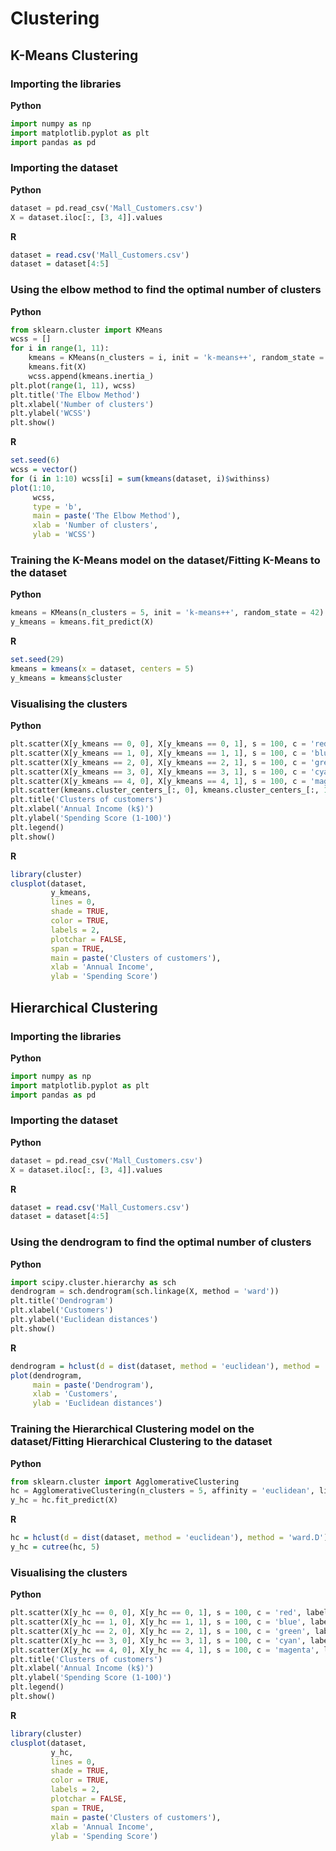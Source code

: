 # Clustering

## K-Means Clustering

### Importing the libraries

**Python**

```python
import numpy as np
import matplotlib.pyplot as plt
import pandas as pd
```

### Importing the dataset

**Python**

```python
dataset = pd.read_csv('Mall_Customers.csv')
X = dataset.iloc[:, [3, 4]].values
```

**R**

```r
dataset = read.csv('Mall_Customers.csv')
dataset = dataset[4:5]
```

### Using the elbow method to find the optimal number of clusters

**Python**

```python
from sklearn.cluster import KMeans
wcss = []
for i in range(1, 11):
    kmeans = KMeans(n_clusters = i, init = 'k-means++', random_state = 42)
    kmeans.fit(X)
    wcss.append(kmeans.inertia_)
plt.plot(range(1, 11), wcss)
plt.title('The Elbow Method')
plt.xlabel('Number of clusters')
plt.ylabel('WCSS')
plt.show()
```

**R**

```r
set.seed(6)
wcss = vector()
for (i in 1:10) wcss[i] = sum(kmeans(dataset, i)$withinss)
plot(1:10,
     wcss,
     type = 'b',
     main = paste('The Elbow Method'),
     xlab = 'Number of clusters',
     ylab = 'WCSS')
```

### Training the K-Means model on the dataset/Fitting K-Means to the dataset

**Python**

```python
kmeans = KMeans(n_clusters = 5, init = 'k-means++', random_state = 42)
y_kmeans = kmeans.fit_predict(X)
```

**R**

```r
set.seed(29)
kmeans = kmeans(x = dataset, centers = 5)
y_kmeans = kmeans$cluster
```

### Visualising the clusters

**Python**

```python
plt.scatter(X[y_kmeans == 0, 0], X[y_kmeans == 0, 1], s = 100, c = 'red', label = 'Cluster 1')
plt.scatter(X[y_kmeans == 1, 0], X[y_kmeans == 1, 1], s = 100, c = 'blue', label = 'Cluster 2')
plt.scatter(X[y_kmeans == 2, 0], X[y_kmeans == 2, 1], s = 100, c = 'green', label = 'Cluster 3')
plt.scatter(X[y_kmeans == 3, 0], X[y_kmeans == 3, 1], s = 100, c = 'cyan', label = 'Cluster 4')
plt.scatter(X[y_kmeans == 4, 0], X[y_kmeans == 4, 1], s = 100, c = 'magenta', label = 'Cluster 5')
plt.scatter(kmeans.cluster_centers_[:, 0], kmeans.cluster_centers_[:, 1], s = 300, c = 'yellow', label = 'Centroids')
plt.title('Clusters of customers')
plt.xlabel('Annual Income (k$)')
plt.ylabel('Spending Score (1-100)')
plt.legend()
plt.show()
```

**R**

```r
library(cluster)
clusplot(dataset,
         y_kmeans,
         lines = 0,
         shade = TRUE,
         color = TRUE,
         labels = 2,
         plotchar = FALSE,
         span = TRUE,
         main = paste('Clusters of customers'),
         xlab = 'Annual Income',
         ylab = 'Spending Score')
```

## Hierarchical Clustering

### Importing the libraries

**Python**

```python
import numpy as np
import matplotlib.pyplot as plt
import pandas as pd
```

### Importing the dataset

**Python**

```python
dataset = pd.read_csv('Mall_Customers.csv')
X = dataset.iloc[:, [3, 4]].values
```

**R**

```r
dataset = read.csv('Mall_Customers.csv')
dataset = dataset[4:5]
```

### Using the dendrogram to find the optimal number of clusters

**Python**

```python
import scipy.cluster.hierarchy as sch
dendrogram = sch.dendrogram(sch.linkage(X, method = 'ward'))
plt.title('Dendrogram')
plt.xlabel('Customers')
plt.ylabel('Euclidean distances')
plt.show()
```

**R**

```r
dendrogram = hclust(d = dist(dataset, method = 'euclidean'), method = 'ward.D')
plot(dendrogram,
     main = paste('Dendrogram'),
     xlab = 'Customers',
     ylab = 'Euclidean distances')
```

### Training the Hierarchical Clustering model on the dataset/Fitting Hierarchical Clustering to the dataset

**Python**

```python
from sklearn.cluster import AgglomerativeClustering
hc = AgglomerativeClustering(n_clusters = 5, affinity = 'euclidean', linkage = 'ward')
y_hc = hc.fit_predict(X)
```

**R**

```r
hc = hclust(d = dist(dataset, method = 'euclidean'), method = 'ward.D')
y_hc = cutree(hc, 5)
```

### Visualising the clusters

**Python**

```python
plt.scatter(X[y_hc == 0, 0], X[y_hc == 0, 1], s = 100, c = 'red', label = 'Cluster 1')
plt.scatter(X[y_hc == 1, 0], X[y_hc == 1, 1], s = 100, c = 'blue', label = 'Cluster 2')
plt.scatter(X[y_hc == 2, 0], X[y_hc == 2, 1], s = 100, c = 'green', label = 'Cluster 3')
plt.scatter(X[y_hc == 3, 0], X[y_hc == 3, 1], s = 100, c = 'cyan', label = 'Cluster 4')
plt.scatter(X[y_hc == 4, 0], X[y_hc == 4, 1], s = 100, c = 'magenta', label = 'Cluster 5')
plt.title('Clusters of customers')
plt.xlabel('Annual Income (k$)')
plt.ylabel('Spending Score (1-100)')
plt.legend()
plt.show()
```

**R**

```r
library(cluster)
clusplot(dataset,
         y_hc,
         lines = 0,
         shade = TRUE,
         color = TRUE,
         labels = 2,
         plotchar = FALSE,
         span = TRUE,
         main = paste('Clusters of customers'),
         xlab = 'Annual Income',
         ylab = 'Spending Score')
```
